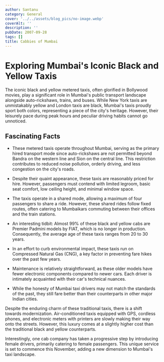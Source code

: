 ```yaml
---
author: Santanu
category: General
cover: '../../assets/blog_pics/no-image.webp'
coverAlt: ''
description: ''
pubDate: 2007-09-28
tags: []
title: Cabbies of Mumbai
---
```


# Exploring Mumbai's Iconic Black and Yellow Taxis

The iconic black and yellow metered taxis, often glorified in Bollywood movies, play a significant role in Mumbai's public transport landscape alongside auto-rickshaws, trains, and buses. While New York taxis are unmistakably yellow and London taxis are black, Mumbai's taxis proudly sport both colors, representing a piece of the city's heritage. However, their leisurely pace during peak hours and peculiar driving habits cannot go unnoticed.

## Fascinating Facts

- These metered taxis operate throughout Mumbai, serving as the primary hired transport mode since auto-rickshaws are not permitted beyond Bandra on the western line and Sion on the central line. This restriction contributes to reduced noise pollution, orderly driving, and less congestion on the city's roads.

- Despite their quaint appearance, these taxis are reasonably priced for hire. However, passengers must contend with limited legroom, basic seat comfort, low ceiling height, and minimal window space.

- The taxis operate in a shared mode, allowing a maximum of four passengers to share a ride. However, these shared rides follow fixed routes, often catering to Mumbaikars commuting between their offices and the train stations.

- An interesting tidbit: Almost 99% of these black and yellow cabs are Premier Padmini models by FIAT, which is no longer in production. Consequently, the average age of these taxis ranges from 20 to 30 years.

- In an effort to curb environmental impact, these taxis run on Compressed Natural Gas (CNG), a key factor in preventing fare hikes over the past few years.

- Maintenance is relatively straightforward, as these older models have fewer electronic components compared to newer cars. Each driver is intimately acquainted with their car's technical nuances.

- While the honesty of Mumbai taxi drivers may not match the standards of the past, they still fare better than their counterparts in other major Indian cities.

Despite the enduring charm of these traditional taxis, there is a shift towards modernization. Air-conditioned taxis equipped with GPS, cordless phones, and electronic meters with printers are slowly making their way onto the streets. However, this luxury comes at a slightly higher cost than the traditional black and yellow counterparts.

Interestingly, one cab company has taken a progressive step by introducing female drivers, primarily catering to female passengers. This unique service is set to commence this November, adding a new dimension to Mumbai's taxi landscape.